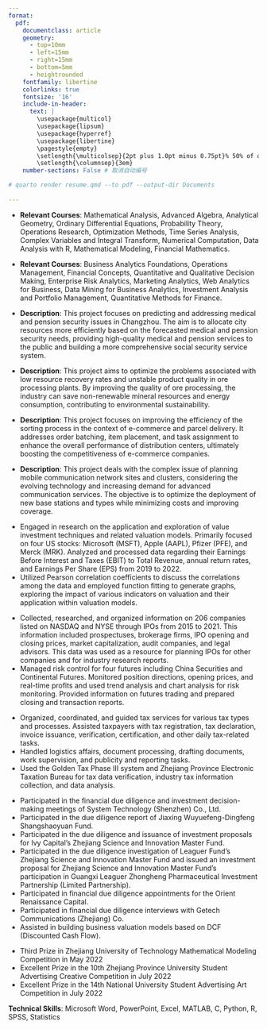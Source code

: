 ```yaml
---
format: 
  pdf: 
    documentclass: article
    geometry:
      - top=10mm
      - left=15mm
      - right=15mm
      - bottom=5mm
      - heightrounded
    fontfamily: libertine
    colorlinks: true
    fontsize: '16'
    include-in-header: 
      text: |
        \usepackage{multicol}
        \usepackage{lipsum}
        \usepackage{hyperref}
        \usepackage{libertine}
        \pagestyle{empty}
        \setlength{\multicolsep}{2pt plus 1.0pt minus 0.75pt}% 50% of original values
        \setlength{\columnsep}{3em}
    number-sections: False # 取消自动编号

# quarto render resume.qmd --to pdf --output-dir Documents
  
---
```

<!-- TITLE -->
\begin{huge}\begin{center}{\bf Yuxuan Chen}\end{center}\end{huge}

<!-- CONTACT INFO -->
\begin{center}Email: cyxnbnb@bu.edu ∙ cyxnbnbnb@gmail.com \\
Phone: +1 8572564713 ∙ +86 13957992893 \\
Address:  Apt 12, 5 Walbridge St., Boston, MA \\
Link: \href{https://cyxnbnbnb.github.io/}{cyxnbnbnb.github.io} \\
Home Page: \href{https://github.com/CYXNBNBNB}{github.com/CYXNBNBNB}
\end{center}
\vspace{15pt}

<!-- EDUCATION: 1ST BULLET -->
\begin{large}
  {\bf EDUCATION}
  \vspace{3pt}
  \hrule
  \begin{multicols}{2}
    \begin{flushleft}{\bf Zhejiang University of Technology}\end{flushleft}
    \begin{flushright}Sep. 2020 - Jun. 2024\end{flushright}
  \end{multicols}
  \vspace{-0.17cm}
  \begin{multicols}{2}
    \begin{flushleft}BS in Mathematics and Applied Mathematics\end{flushleft}
  \end{multicols}
  \vspace{-0.20cm}
\end{large}
* **Relevant Courses**: Mathematical Analysis, Advanced Algebra, Analytical Geometry, Ordinary Differential Equations, Probability Theory, Operations Research, Optimization Methods, Time Series Analysis, Complex Variables and Integral Transform, Numerical Computation, Data Analysis with R, Mathematical Modeling, Financial Mathematics.

\vspace{0.2cm}

<!-- EDUCATION: 2ND BULLET -->
\begin{large}
  \begin{multicols}{2}
    \begin{flushleft}{\bf Boston University}\end{flushleft}
    \begin{flushright}Sep. 2024 - Aug. 2025\end{flushright}
  \end{multicols}
  \vspace{-0.17cm}
  \begin{multicols}{2}
    \begin{flushleft}MS in Applied Business Analytics\end{flushleft}
  \end{multicols}
  \vspace{-0.20cm}
\end{large}

* **Relevant Courses**: Business Analytics Foundations, Operations Management, Financial Concepts, Quantitative and Qualitative Decision Making, Enterprise Risk Analytics, Marketing Analytics, Web Analytics for Business, Data Mining for Business Analytics, Investment Analysis and Portfolio Management, Quantitative Methods for Finance.

\vspace{1.5pt}







<!--Research Projects : 1ST BULLET -->
\begin{large}{\bf RESEARCH PROJECTS}
  \vspace{3pt}
  \hrule
  \begin{multicols}{2}
  \parbox{1.6\linewidth}{\bf Predictive Analysis and Solution for Medical and Pension Security in Changzhou Using Regression Analysis}
    \begin{flushright}Jul. 2022\end{flushright}
  \end{multicols}
  \vspace{-0.17cm}
  \begin{multicols}{2}
    \begin{flushleft}\textit{Programmer}\end{flushleft}
    \begin{flushright}  \end{flushright}\end
  {multicols}
\end{large}
\vspace{-0.16cm}
* **Description**: This project focuses on predicting and addressing medical and pension security issues in Changzhou. The aim is to allocate city resources more efficiently based on the forecasted medical and pension security needs, providing high-quality medical and pension services to the public and building a more comprehensive social security service system.

\vspace{7pt}

<!-- Research Projects : 2ND BULLET -->
\begin{large}
  \begin{multicols}{2}
  \parbox{1.6\linewidth}{\bf Research on Quality Control Problems in Ore Processing Based on Multiple Linear Regression}
    \begin{flushright}Jul. 2022\end{flushright}
  \end{multicols}
  \vspace{-0.17cm}
  \begin{multicols}{2}
    \begin{flushleft}\textit{Programmer}\end{flushleft}
    \begin{flushright}  \end{flushright}\end
  {multicols}
\end{large}
\vspace{-0.16cm}
* **Description**: This project aims to optimize the problems associated with low resource recovery rates and unstable product quality in ore processing plants. By improving the quality of ore processing, the industry can save non-renewable mineral resources and energy consumption, contributing to environmental sustainability.

\vspace{7pt}

<!-- Research Projects : 3RD BULLET -->
\begin{large}
  \begin{multicols}{2}
  \parbox{1.6\linewidth}{\bf Research on Sorting System Optimization Based on the Greedy Algorithm}
    \begin{flushright}Aug. 2022\end{flushright}
  \end{multicols}
  \vspace{-0.17cm}
  \begin{multicols}{2}
    \begin{flushleft}\textit{Programmer}\end{flushleft}
    \begin{flushright}  \end{flushright}\end
  {multicols}
\end{large}
\vspace{-0.16cm}
* **Description**: This project focuses on improving the efficiency of the sorting process in the context of e-commerce and parcel delivery. It addresses order batching, item placement, and task assignment to enhance the overall performance of distribution centers, ultimately boosting the competitiveness of e-commerce companies.

\vspace{7pt}

<!-- Research Projects : 4TH BULLET -->
\begin{large}
  \begin{multicols}{2}
  \parbox{1.6\linewidth}{\bf Mobile Communication Network Site Planning and Regional Clustering Problem Based on Multi-Objective Programming Models}
    \begin{flushright}Aug. 2022\end{flushright}
  \end{multicols}
  \vspace{-0.17cm}
  \begin{multicols}{2}
    \begin{flushleft}\textit{Programmer}\end{flushleft}
    \begin{flushright}  \end{flushright}\end
  {multicols}
\end{large}
\vspace{-0.16cm}
* **Description**: This project deals with the complex issue of planning mobile communication network sites and clusters, considering the evolving technology and increasing demand for advanced communication services. The objective is to optimize the deployment of new base stations and types while minimizing costs and improving coverage.

\vspace{7pt}

<!-- Research Projects : 5TH BULLET -->
\begin{large}
  \begin{multicols}{2}
    \begin{flushleft}{\bf Columbia University}\end{flushleft}
    \begin{flushright}Jul. 2023 – Aug. 2023\end{flushright}
  \end{multicols}
  \vspace{-0.17cm}
  \begin{multicols}{2}
    \parbox{1.4\linewidth}{\textbf{Value Investment Techniques}: Advanced Application and Exploration Research of Valuation Models in CFA Certification}
  \end{multicols}
  \vspace{-0.10cm}
\end{large}

\vspace{1.5pt}

* Engaged in research on the application and exploration of value investment techniques and related valuation models. Primarily focused on four US stocks: Microsoft (MSFT), Apple (AAPL), Pfizer (PFE), and Merck (MRK). Analyzed and processed data regarding their Earnings Before Interest and Taxes (EBIT) to Total Revenue, annual return rates, and Earnings Per Share (EPS) from 2019 to 2022.
* Utilized Pearson correlation coefficients to discuss the correlations among the data and employed function fitting to generate graphs, exploring the impact of various indicators on valuation and their application within valuation models.

\vspace{0.2cm}







<!-- EXPERIENCE : 1ST BULLET-->
\begin{large}{\bf EXPERIENCE}
  \vspace{3pt}
  \hrule
  \begin{multicols}{2}
  \parbox{1.4\linewidth}{\bf Hangzhou Qianhe Mingde Equity Investment Co., Ltd.}
    \begin{flushright}Aug. 2021 - Sep. 2021\end{flushright}
  \end{multicols}
  \vspace{-0.17cm}
  \begin{multicols}{2}
    \begin{flushleft}\textit{Investment Assistant}\end{flushleft}
    \begin{flushright}  \end{flushright}\end
  {multicols}
\end{large}
\vspace{-0.16cm}
* Collected, researched, and organized information on 206 companies listed on NASDAQ and NYSE through IPOs from 2015 to 2021. This information included prospectuses, brokerage firms, IPO opening and closing prices, market capitalization, audit companies, and legal advisors. This data was used as a resource for planning IPOs for other companies and for industry research reports.
* Managed risk control for four futures including China Securities and Continental Futures. Monitored position directions, opening prices, and real-time profits and used trend analysis and chart analysis for risk monitoring. Provided information on futures trading and prepared closing and transaction reports.

\vspace{7pt}

<!-- EXPERIENCE : 2ND BULLET -->
\begin{large}
  \begin{multicols}{2}
    \parbox{1.4\linewidth}{\bf State Taxation Bureau Jindong District, Jinhua City}
    \begin{flushright}Dec. 2021 - Jan. 2022\end{flushright}
  \end{multicols}
  \vspace{-0.17cm}
  \begin{multicols}{2}
    \begin{flushleft}\textit{Tax Service Officer and Office Assistant}\end{flushleft}
    \begin{flushright}  \end{flushright}\end
  {multicols}
\end{large}
\vspace{-0.16cm}
* Organized, coordinated, and guided tax services for various tax types and processes. Assisted taxpayers with tax registration, tax declaration, invoice issuance, verification, certification, and other daily tax-related tasks.
* Handled logistics affairs, document processing, drafting documents, work supervision, and publicity and reporting tasks.
* Used the Golden Tax Phase III system and Zhejiang Province Electronic Taxation Bureau for tax data verification, industry tax information collection, and data analysis.

\vspace{7pt}

<!-- EXPERIENCE : 3RD BULLET -->
\begin{large}
  \begin{multicols}{2}
    \parbox{1.4\linewidth}{\bf Zhejiang Jinkong Investment Management Co., Ltd.}
    \begin{flushright}Apr. 2024 - Jul. 2024\end{flushright}
  \end{multicols}
  \vspace{-0.17cm}
  \begin{multicols}{2}
    \begin{flushleft}\textit{Finance Department Assistant}\end{flushleft}
    \begin{flushright}  \end{flushright}\end
  {multicols}
\end{large}
\vspace{-0.16cm}
* Participated in the financial due diligence and investment decision-making meetings of System Technology (Shenzhen) Co., Ltd.
* Participated in the due diligence report of Jiaxing Wuyuefeng-Dingfeng Shangshaoyuan Fund.
* Participated in the due diligence and issuance of investment proposals for Ivy Capital's Zhejiang Science and Innovation Master Fund.
* Participated in the due diligence investigation of Leaguer Fund's Zhejiang Science and Innovation Master Fund and issued an investment proposal for Zhejiang Science and Innovation Master Fund's participation in Guangxi Leaguer Zhongheng Pharmaceutical Investment Partnership (Limited Partnership).
* Participated in financial due diligence appointments for the Orient Renaissance Capital.
* Participated in financial due diligence interviews with Getech Communications (Zhejiang) Co.
* Assisted in building business valuation models based on DCF (Discounted Cash Flow).

\vspace{7pt}









<!-- AWARDS -->
\begin{large}{\bf Awards}
  \vspace{3pt}
  \hrule
\end{large}
* Third Prize in Zhejiang University of Technology Mathematical Modeling Competition in May 2022
* Excellent Prize in the 10th Zhejiang Province University Student Advertising Creative Competition in July 2022
* Excellent Prize in the 14th National University Student Advertising Art Competition in July 2022



<!-- Skills -->
\begin{large}{\bf Skills}
  \vspace{3pt}
  \hrule
\end{large}
**Technical Skills**: Microsoft Word, PowerPoint, Excel, MATLAB, C, Python, R, SPSS, Statistics